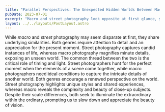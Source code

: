 ```yaml
---
title: "Parallel Perspectives: The Unexpected Hidden Worlds Between Macro and Street Photography"
pubDate: 2023-07-01
excerpt: "Macro and street photography look opposite at first glance, yet both reveal hidden worlds when timing and light align."
layout: ../../layouts/PostLayout.astro
---
```


While *macro* and *street* photography may seem disparate at first, they share underlying similarities. Both genres require attention to detail and an appreciation for the present moment. Street photography captures candid instances of life, whereas macro photography magnifies minute details, exposing an unseen world.
The common thread between the two is the critical role of timing and light. Street photographers hunt for the perfect moment when the elements of a scene come together, while macro photographers need ideal conditions to capture the intricate details of another world.
Both genres encourage a renewed perspective on the world. Street photography highlights unique styles and shared experiences, whereas macro reveals the complexity and beauty of close-up subjects. Despite their scale differences, both seek to illuminate the extraordinary within the ordinary, prompting us to slow down and appreciate the beauty of vision.